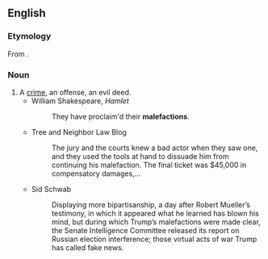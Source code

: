 ==English==

===Etymology===
From {{der|en|la|malefaciō}}.

===Noun===
{{en-noun}}

# A [[crime]], an offense, an evil deed.
#* William Shakespeare, ''Hamlet''
#*: They have proclaim'd their '''malefactions'''.
#* Tree and Neighbor Law Blog
#*: The jury and the courts knew a bad actor when they saw one, and they used the tools at hand to dissuade him from continuing his malefaction. The final ticket was $45,000 in compensatory damages,…
#* Sid Schwab
#*: Displaying more bipartisanship, a day after Robert Mueller’s testimony, in which it appeared what he learned has blown his mind, but during which Trump’s malefactions were made clear, the Senate Intelligence Committee released its report on Russian election interference; those virtual acts of war Trump has called fake news.